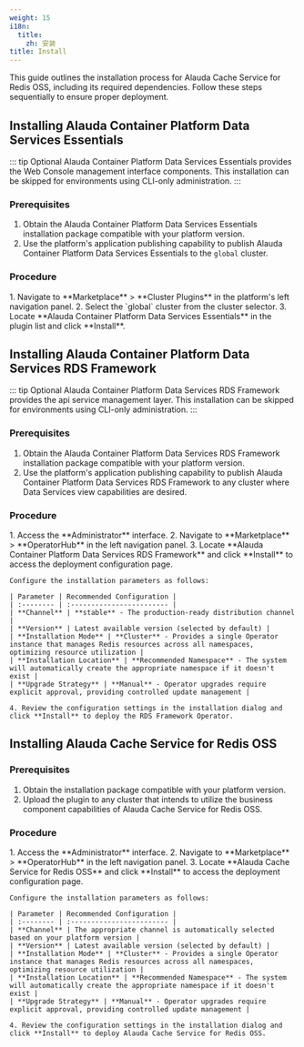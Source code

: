 ```yaml
---
weight: 15
i18n:
  title:
    zh: 安装
title: Install
---
```


This guide outlines the installation process for Alauda Cache Service for Redis OSS, including its required dependencies. Follow these steps sequentially to ensure proper deployment.

## Installing Alauda Container Platform Data Services Essentials

::: tip Optional
Alauda Container Platform Data Services Essentials provides the Web Console management interface components. This installation can be skipped for environments using CLI-only administration.
:::

### Prerequisites

1. Obtain the Alauda Container Platform Data Services Essentials installation package compatible with your platform version.
2. Use the platform's application publishing capability to publish Alauda Container Platform Data Services Essentials to the `global` cluster.

### Procedure

<Tabs>
  <Tab label="Web Console">
    1. Navigate to **Marketplace** > **Cluster Plugins** in the platform's left navigation panel.
    2. Select the `global` cluster from the cluster selector.
    3. Locate **Alauda Container Platform Data Services Essentials** in the plugin list and click **Install**.
  </Tab>
</Tabs>

## Installing Alauda Container Platform Data Services RDS Framework

::: tip Optional
Alauda Container Platform Data Services RDS Framework provides the api service management layer. This installation can be skipped for environments using CLI-only administration.
:::

### Prerequisites

1. Obtain the Alauda Container Platform Data Services RDS Framework installation package compatible with your platform version.
2. Use the platform's application publishing capability to publish Alauda Container Platform Data Services RDS Framework to any cluster where Data Services view capabilities are desired.

### Procedure

<Tabs>
  <Tab label="Web Console">
    1. Access the **Administrator** interface.
    2. Navigate to **Marketplace** > **OperatorHub** in the left navigation panel.
    3. Locate **Alauda Container Platform Data Services RDS Framework** and click **Install** to access the deployment configuration page.

    Configure the installation parameters as follows:

    | Parameter | Recommended Configuration |
    | :-------- | :------------------------ |
    | **Channel** | **stable** - The production-ready distribution channel |
    | **Version** | Latest available version (selected by default) |
    | **Installation Mode** | **Cluster** - Provides a single Operator instance that manages Redis resources across all namespaces, optimizing resource utilization |
    | **Installation Location** | **Recommended Namespace** - The system will automatically create the appropriate namespace if it doesn't exist |
    | **Upgrade Strategy** | **Manual** - Operator upgrades require explicit approval, providing controlled update management |

    4. Review the configuration settings in the installation dialog and click **Install** to deploy the RDS Framework Operator.
  </Tab>
</Tabs>

## Installing Alauda Cache Service for Redis OSS

### Prerequisites

1. Obtain the installation package compatible with your platform version.
2. Upload the plugin to any cluster that intends to utilize the business component capabilities of Alauda Cache Service for Redis OSS.

### Procedure

<Tabs>
  <Tab label="Web Console">
    1. Access the **Administrator** interface.
    2. Navigate to **Marketplace** > **OperatorHub** in the left navigation panel.
    3. Locate **Alauda Cache Service for Redis OSS** and click **Install** to access the deployment configuration page.

    Configure the installation parameters as follows:

    | Parameter | Recommended Configuration |
    | :-------- | :------------------------ |
    | **Channel** | The appropriate channel is automatically selected based on your platform version |
    | **Version** | Latest available version (selected by default) |
    | **Installation Mode** | **Cluster** - Provides a single Operator instance that manages Redis resources across all namespaces, optimizing resource utilization |
    | **Installation Location** | **Recommended Namespace** - The system will automatically create the appropriate namespace if it doesn't exist |
    | **Upgrade Strategy** | **Manual** - Operator upgrades require explicit approval, providing controlled update management |

    4. Review the configuration settings in the installation dialog and click **Install** to deploy Alauda Cache Service for Redis OSS.
  </Tab>
</Tabs>
